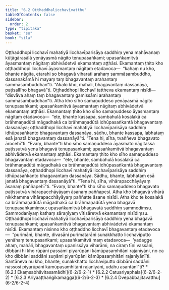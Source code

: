 ```yaml
---
title: "6.2 Oṭṭhaddhalicchavīvatthu"
tableOfContents: false
sidebar:
  order: 2
type: "tipitaka"
basket: "su"
book: "sila"
---
```



<DynamicBreadcrumb />

<Division number="361" book="sila">

<Paragraph number="599" book="sila">
Oṭṭhaddhopi licchavī mahatiyā licchavīparisāya saddhiṃ yena mahāvanaṃ kūṭāgārasālā yenāyasmā nāgito tenupasaṅkami; upasaṅkamitvā āyasmantaṃ nāgitaṃ abhivādetvā ekamantaṃ aṭṭhāsi. Ekamantaṃ ṭhito kho oṭṭhaddhopi licchavī āyasmantaṃ nāgitaṃ etadavoca—  “kahaṃ nu kho, bhante nāgita, etarahi so bhagavā viharati arahaṃ sammāsambuddho, dassanakāmā hi mayaṃ taṃ bhagavantaṃ arahantaṃ sammāsambuddhan”ti. “Akālo kho, mahāli, bhagavantaṃ dassanāya, paṭisallīno bhagavā”ti. Oṭṭhaddhopi licchavī tattheva ekamantaṃ nisīdi—  “disvāva ahaṃ taṃ bhagavantaṃ gamissāmi arahantaṃ sammāsambuddhan”ti.


</Paragraph>

</Division>
<Division number="362" book="sila">

<Paragraph number="600" book="sila">
Atha kho sīho samaṇuddeso yenāyasmā nāgito tenupasaṅkami; upasaṅkamitvā āyasmantaṃ nāgitaṃ abhivādetvā ekamantaṃ aṭṭhāsi. Ekamantaṃ ṭhito kho sīho samaṇuddeso āyasmantaṃ nāgitaṃ etadavoca—  “ete, bhante kassapa, sambahulā kosalakā ca brāhmaṇadūtā māgadhakā ca brāhmaṇadūtā idhūpasaṅkantā bhagavantaṃ dassanāya; oṭṭhaddhopi licchavī mahatiyā licchavīparisāya saddhiṃ idhūpasaṅkanto bhagavantaṃ dassanāya, sādhu, bhante kassapa, labhataṃ esā janatā bhagavantaṃ dassanāyā”ti.


</Paragraph>

<Paragraph number="601" book="sila">
“Tena hi, sīha, tvaññeva bhagavato ārocehī”ti. “Evaṃ, bhante”ti kho sīho samaṇuddeso āyasmato nāgitassa paṭissutvā yena bhagavā tenupasaṅkami; upasaṅkamitvā bhagavantaṃ abhivādetvā ekamantaṃ aṭṭhāsi. Ekamantaṃ ṭhito kho sīho samaṇuddeso bhagavantaṃ etadavoca—  “ete, bhante, sambahulā kosalakā ca brāhmaṇadūtā māgadhakā ca brāhmaṇadūtā idhūpasaṅkantā bhagavantaṃ dassanāya, oṭṭhaddhopi licchavī mahatiyā licchavīparisāya saddhiṃ idhūpasaṅkanto bhagavantaṃ dassanāya. Sādhu, bhante, labhataṃ esā janatā bhagavantaṃ dassanāyā”ti. “Tena hi, sīha, vihārapacchāyāyaṃ āsanaṃ paññapehī”ti. “Evaṃ, bhante”ti kho sīho samaṇuddeso bhagavato paṭissutvā vihārapacchāyāyaṃ āsanaṃ paññapesi.


</Paragraph>

</Division>
<Division number="363" book="sila">

<Paragraph number="602" book="sila">
Atha kho bhagavā vihārā nikkhamma vihārapacchāyāyaṃ paññatte āsane nisīdi. Atha kho te kosalakā ca brāhmaṇadūtā māgadhakā ca brāhmaṇadūtā yena bhagavā tenupasaṅkamiṃsu; upasaṅkamitvā bhagavatā saddhiṃ sammodiṃsu. Sammodanīyaṃ kathaṃ sāraṇīyaṃ vītisāretvā ekamantaṃ nisīdiṃsu. Oṭṭhaddhopi licchavī mahatiyā licchavīparisāya saddhiṃ yena bhagavā tenupasaṅkami; upasaṅkamitvā bhagavantaṃ abhivādetvā ekamantaṃ nisīdi.


</Paragraph>

</Division>
<Division number="364" book="sila">

<Paragraph number="603" book="sila">
Ekamantaṃ nisinno kho oṭṭhaddho licchavī bhagavantaṃ etadavoca—  “purimāni, bhante, divasāni purimatarāni sunakkhatto licchaviputto yenāhaṃ tenupasaṅkami; upasaṅkamitvā maṃ etadavoca—  ‘yadagge ahaṃ, mahāli, bhagavantaṃ upanissāya viharāmi, na ciraṃ tīṇi vassāni, dibbāni hi kho rūpāni passāmi piyarūpāni kāmūpasaṃhitāni rajanīyāni, no ca kho dibbāni saddāni suṇāmi piyarūpāni kāmūpasaṃhitāni rajanīyānī’ti. Santāneva nu kho, bhante, sunakkhatto licchaviputto dibbāni saddāni nāssosi piyarūpāni kāmūpasaṃhitāni rajanīyāni, udāhu asantānī”ti?

</Paragraph>
</Division>

<TableOfContents book="sila" section="6.2">
* [6.2.1 Ekaṃsabhāvitasamādhi](6-2/6-2-1)
* [6.2.2 Catuariyaphala](6-2/6-2-2)
* [6.2.3 Ariyaaṭṭhaṅgikamagga](6-2/6-2-3)
* [6.2.4 Dvepabbajitavatthu](6-2/6-2-4)
</TableOfContents>